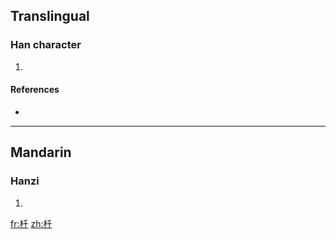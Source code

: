 ==Translingual==

===Han character===
{{Han char|rn=75|rad=木|as=03|sn=7|four=|canj=木竹十 (DHJ)}}

# {{defn|Han|sort=木03}}

====References====
* {{Han ref|kx=0510.190|dkj=14447|dj=0894.180|hdz=21160.060|uh=6744|ud=26436}}

----

==Mandarin==

===Hanzi===
{{cmn-hanzi|pin=[[qiān]] ([[qian1]])|wg=ch'ien<sup>1</sup>}}

# {{defn|Mandarin|sort=木03}}

[[fr:杄]]
[[zh:杄]]